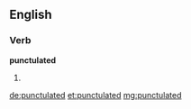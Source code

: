 ==English==

===Verb===
'''punctulated'''

# {{past of|punctulate}}

[[de:punctulated]]
[[et:punctulated]]
[[mg:punctulated]]